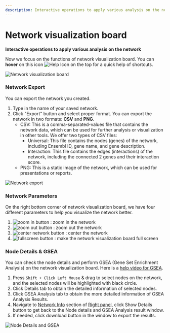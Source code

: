 ```yaml
---
description: Interactive operations to apply various analysis on the network
---
```



# Network visualization board

**Interactive operations to apply various analysis on the network**

Now we focus on the functions of network visualization board. You can **hover** on this icon <Image width={30} height={30} src="/image/docs/help-icon.png" alt="Help Icon" className="inline aspect-square"/> on the top for a quick help of shortcuts.

![Network visualization board](../../../public/image/docs/network-visualization-board.png)

### Network Export

You can export the network you created.

1. Type in the name of your saved network.
2. Click "Export" button and select proper format. You can export the network in two formats: **CSV** and **PNG**. 
   - CSV: This is a comma-separated-values file that contains the network data, which can be used for further analysis or visualization in other tools. We offer two types of CSV files:
     - Universal: This file contains the nodes (genes) of the network, including Ensembl ID, gene name, and gene description.
     - Interaction: This file contains the edges (interactions) of the network, including the connected 2 genes and their interaction score.
   - PNG: This is a static image of the network, which can be used for presentations or reports.

![Network export](../../../public/image/docs/network-export.png)

### Network Parameters

On the right bottom corner of network visualization board, we have four different parameters to help you visualize the network better.

1. <Image
     width={30}
     height={30}
     src='/image/docs/zoom-in-button.png'
     alt='zoom in button'
     className='inline aspect-square'
   />
   : zoom in the network
2. <Image
     width={30}
     height={30}
     src='/image/docs/zoom-out-button.png'
     alt='zoom out button'
     className='inline aspect-square'
   />
   : zoom out the network
3. <Image
     width={30}
     height={30}
     src='/image/docs/center-network-button.png'
     alt='center network button'
     className='inline aspect-square'
   />
   : center the network
4. <Image
     width={30}
     height={30}
     src='/image/docs/fullscreen-button.png'
     alt='fullscreen button'
     className='inline aspect-square'
   />
   : make the network visualization board full screen

### Node Details & GSEA

You can check the node details and perform GSEA (Gene Set Enrichment Analysis) on the network visualization board. Here is a [help video for GSEA](../use-cases-and-short-help-videos.mdx#gsea-analysis).

1. Press `Shift + Click Left Mouse` & drag to select nodes on the network, and the selected nodes will be highlighted with black circle.
2. Click Details tab to obtain the detailed information of selected nodes.
3. Click GSEA Analysis tab to obtain the more detailed information of GSEA Analysis Results.
4. Navigate to [Network Info](right-panel.mdx#network-info) section of [Right panel](right-panel.mdx), click Show Details button to get back to the Node details and GSEA Analysis result window.
5. If needed, click download button in the window to export the results.

![Node Details and GSEA](../../../public/image/docs/node-details-gsea.png)
